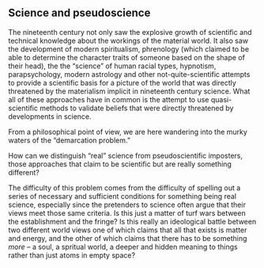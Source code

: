 ## Science and pseudoscience

The nineteenth century not only saw the explosive  growth of scientific and technical knowledge about the workings of the material world. It also saw the development of modern spiritualism, phrenology (which claimed to be able to determine the character traits of someone based on the shape of their head), the the "science" of human racial types, hypnotism, parapsychology, modern astrology and other not-quite-scientific attempts to provide a scientific basis for a picture of the world that was directly threatened by the materialism implicit in nineteenth century science. What all of these approaches have in common is the attempt to use quasi-scientific methods to validate beliefs that were directly threatened by developments in science. 

From a philosophical point of view, we are here wandering into the murky waters of the "demarcation problem."

:::{.question data-latex="" .infobox}

How can we distinguish "real" science from pseudoscientific imposters, those approaches that claim to be scientific but are really something different?

:::

The difficulty of this problem comes from the difficulty of spelling out a series of necessary and sufficient conditions for something being real science, especially since the pretenders to science often argue that their views meet those same criteria. Is this just a matter of turf wars between the establishment and the fringe? Is this really an ideological battle between two different world views one of which claims that all that exists is matter and energy, and the other of which claims that there has to be something *more* -- a soul, a spritual world, a deeper and hidden meaning to things rather than just atoms in empty space?